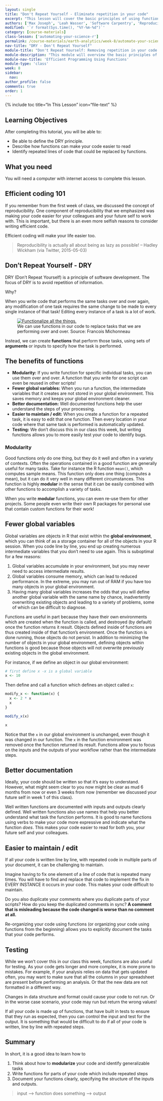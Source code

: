 ```yaml
---
layout: single
title: "Don't Repeat Yourself - Eliminate repetition in your code"
excerpt: "This lesson will cover the basic principles of using functions and why they are important."
authors: ['Max Joseph', 'Leah Wasser', 'Software Carpentry', 'Reproducible Science Curriculum Community']
modified: '`r format(Sys.time(), "%Y-%m-%d")`'
category: [course-materials]
class-lesson: ['automating-your-science-r']
permalink: /course-materials/earth-analytics/week-8/automate-your-science-r/
nav-title: "DRY - Don't Repeat Yourself"
module-title: "Don't Repeat Yourself: Removing repetition in your code using functions in R."
module-description: "This module will overview the basic principles of DRY - don't repeat yourself. It will then walk you through incorporating functions into your scientific programming to increase efficiency, clarity, and readability. "
module-nav-title: 'Efficient Programming Using Functions'
module-type: 'class'
week: 8
sidebar:
  nav:
author_profile: false
comments: true
order: 1
---
```



{% include toc title="In This Lesson" icon="file-text" %}

<div class='notice--success' markdown="1">

## <i class="fa fa-graduation-cap" aria-hidden="true"></i> Learning Objectives

After completing this tutorial, you will be able to:

* Be able to define the DRY principle.
* Describe how functions can make your code easier to read
* Identify repeated lines of code that could be replaced by functions.

## <i class="fa fa-check-square-o fa-2" aria-hidden="true"></i> What you need

You will need a computer with internet access to complete this lesson.

</div>


## Efficient coding 101

If you remember from the first week of class, we discussed the concept of
reproducibility. One component of reproducibility that we emphasized was making
your code easier
for your colleagues and your future self to work with. This is important,
but there is an even more selfish reasons to consider writing efficient code.

Efficient coding will make your life easier too.

> Reproducibility is actually all about being as lazy as possible!
> – Hadley Wickham (via Twitter, 2015-05-03)


## Don't Repeat Yourself - DRY

DRY (Don't Repeat Yourself) is a principle of software development. The focus of
DRY is to avoid repetition of information.

Why?

When you write code that performs the same tasks over and over again, any
modification of one task requires the same change to be made to every single
instance of that task! Editing every instance of a task is a lot of work.


<figure>
 <a href="{{ site.url}}/images/course-materials/earth-analytics/week-8/funct-all-things.png">
 <img src="{{ site.url}}/images/course-materials/earth-analytics/week-8/funct-all-things.png" alt="Functionalize all the things."></a>
    <figcaption>We can use functions in our code to replace tasks that we are performing over and over. Source: Francois Michonneau
    </figcaption>
</figure>

Instead, we can create **functions** that perform those tasks, using sets of
**arguments** or inputs to specify how the task is performed.

## The benefits of functions

* **Modularity:** If you write function for specific individual tasks, you can use them over and over. A function that you write for one script can even be reused in other scripts!
* **Fewer global variables:** When you run a function, the intermediate variables that it creates are not stored in your global environment. This saves memory and keeps your global environment cleaner.
* **Better documentation:** Well documented functions help the user understand the steps of your processing.
* **Easier to maintain / edit:** When you create a function for a repeated task, it is easy to edit that one function. Then every location in your code where that same task is performed is automatically updated.
* **Testing:** We don't discuss this in our class this week, but writing functions allows you to more easily test your code to identify bugs.

### Modularity

Good functions only do one thing, but they do it well and often in a variety of contexts.
Often the operations contained in a good function are generally useful for many tasks.
Take for instance the R function `mean()`, which computes sample means.
This function only does one thing (computes a mean), but it can do it very well in many different circumstances.
This function is highly **modular** in the sense that it can be easily combined with other functions to accomplish a variety of tasks.

When you write **modular** functions, you can even re-use them for other projects.
Some people even write their own R packages for personal use that contain custom functions for their work!

## Fewer global variables

Global variables are objects in R that exist within the **global environment**, which you can think of as a storage container for all of the objects in your R session.
When you code line by line, you end up creating numerous intermediate variables
that you don't need to use again.
This is suboptimal for a few reasons:

1. Global variables accumulate in your environment, but you may never need to access intermediate results.
2. Global variables consume memory, which can lead to reduced performance. In the extreme, you may run out of RAM if you have too many objects in your global environment.
3. Having many global variables increases the odds that you will define another global variable with the same name by chance, inadvertently overwriting existing objects and leading to a variety of problems, some of which can be difficult to diagnose.

Functions are useful in part because they have their own environments which are created when the function is called, and destroyed (by default) once the function returns it result.
Objects defined inside of functions are thus created inside of that function's environment.
Once the function is done running, those objects do not persist.
In addition to minimizing the number of objects in your global environment, defining objects within functions is good because those objects will not overwrite previously existing objects in the global environment.

For instance, if we define an object in our global environment:

```r
# first define x -x is a global variable
x <- 10
```

Then define and call a function which defines an object called `x`:

```r
modify_x <- function(x) {
  x <- 2 * x
  x
}

modify_x(x)

x
```

Notice that the `x` in our global environment is unchanged, even though it was changed in our function.
The `x` in the function environment was removed once the function returned its result.
Functions allow you to focus on the inputs and the outputs of your workflow rather
than the intermediate steps.

## Better documentation

Ideally, your code should be written so that it's easy to understand.
However, what might seem clear to you now might be clear as mud 6 months from now
or even 3 weeks from now (remember we discussed your future self in week 1 of this class).

Well written functions are documented with inputs and outputs clearly defined.
Well written functions also use names that help you better understand what task the
function performs.
It is good to name functions using verbs to make your code more expressive and indicate what the function *does*.
This makes your code easier to read for both you, your future self and your colleagues.

## Easier to maintain / edit

If all your code is written line by line, with repeated code in
multiple parts of your document, it can be challenging to maintain.

Imagine having to fix one element of a line of code that is repeated many times.
You will have to find and replace that code to implement the fix in EVERY INSTANCE
it occurs in your code. This makes your code difficult to maintain.

Do you also duplicate your comments where you duplicate parts of your scripts?
How do you keep the duplicated comments in sync?
**A comment that is misleading because the code changed is worse than no comment at all.**

Re-organizing your code using functions (or organizing your code using functions
from the beginning) allows you to explicitly document the tasks that your code performs.

## Testing

While we won't cover this in our class this week, functions are also useful for testing.
As your code gets longer and more complex, it is more prone to mistakes. For example, if your
analysis relies on data that gets updated often, you may want to make sure that
all the columns in your spreadsheet are present before performing an analysis.
Or that the new data are not formatted in a different way.

Changes in data structure and format could cause your code to not run. Or in the
worse case scenario, your code may run but return the wrong values!

If all your code is made up of functions, that have built in tests to ensure
that they run as expected, then you can control the input and test for the output.
It is something that would be difficult to do if all of your code is written,
line by line with repeated steps.

## Summary

In short, it is a good idea to learn how to

1. Think about how to **modularize** your code and identify generalizable tasks
2. Write functions for parts of your code which include repeated steps
3. Document your functions clearly, specifying the structure of the inputs and outputs.


> input --> function does something --> output
